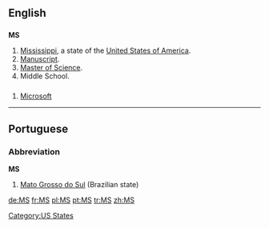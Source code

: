 ==English==

==={{Abbreviation}}===
'''MS'''

# [[Mississippi]], a state of the [[United States of America]].
# [[manuscript|Manuscript]].
# [[Master of Science]].
# Middle School.

==={{initialism}}===
#[[Microsoft]]

[[Category:US States]]

----

==Portuguese==

===Abbreviation===
'''MS'''

# [[Mato Grosso do Sul]] (Brazilian state)

[[de:MS]]
[[fr:MS]]
[[pl:MS]]
[[pt:MS]]
[[tr:MS]]
[[zh:MS]]
